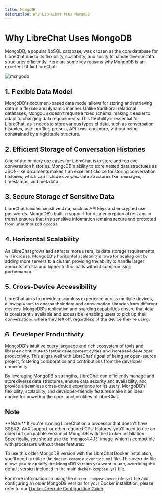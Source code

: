 ```yaml
---
title: MongoDB
description: Why LibreChat Uses MongoDB
---
```




# Why LibreChat Uses MongoDB

MongoDB, a popular NoSQL database, was chosen as the core database for LibreChat due to its flexibility, scalability, and ability to handle diverse data structures efficiently. Here are some key reasons why MongoDB is an excellent fit for LibreChat:

<div style={{padding: "20px", display: "flex", justifyContent: "center", alignItems: "center", flexDirection: "column"}}>
    <Image src="https://github.com/danny-avila/LibreChat/assets/32828263/84d4a608-1f73-41c9-a026-7772a74d205b" alt="mongodb" style={{borderRadius: "10px"}} />
</div>

## 1. Flexible Data Model
MongoDB's document-based data model allows for storing and retrieving data in a flexible and dynamic manner. Unlike traditional relational databases, MongoDB doesn't require a fixed schema, making it easier to adapt to changing data requirements. This flexibility is essential for LibreChat, as it needs to store various types of data, such as conversation histories, user profiles, presets, API keys, and more, without being constrained by a rigid table structure.

## 2. Efficient Storage of Conversation Histories
One of the primary use cases for LibreChat is to store and retrieve conversation histories. MongoDB's ability to store nested data structures as JSON-like documents makes it an excellent choice for storing conversation histories, which can include complex data structures like messages, timestamps, and metadata.

## 3. Secure Storage of Sensitive Data
LibreChat handles sensitive data, such as API keys and encrypted user passwords. MongoDB's built-in support for data encryption at rest and in transit ensures that this sensitive information remains secure and protected from unauthorized access.

## 4. Horizontal Scalability
As LibreChat grows and attracts more users, its data storage requirements will increase. MongoDB's horizontal scalability allows for scaling out by adding more servers to a cluster, providing the ability to handle larger amounts of data and higher traffic loads without compromising performance.

## 5. Cross-Device Accessibility
LibreChat aims to provide a seamless experience across multiple devices, allowing users to access their data and conversation histories from different devices. MongoDB's replication and sharding capabilities ensure that data is consistently available and accessible, enabling users to pick up their conversations where they left off, regardless of the device they're using.

## 6. Developer Productivity
MongoDB's intuitive query language and rich ecosystem of tools and libraries contribute to faster development cycles and increased developer productivity. This aligns well with LibreChat's goal of being an open-source project, fostering collaboration and contributions from the developer community.

By leveraging MongoDB's strengths, LibreChat can efficiently manage and store diverse data structures, ensure data security and availability, and provide a seamless cross-device experience for its users. MongoDB's flexibility, scalability, and developer-friendly features make it an ideal choice for powering the core functionalities of LibreChat.


## Note

<Callout type="warning" title="CPU compatibility">
**Note:** If you're running LibreChat on a processor that doesn't have SSE4.2, AVX support, or other required CPU features, you'll need to use an older but compatible version of MongoDB with the Docker installation. Specifically, you should use the `mongo:4.4.18` image, which is compatible with processors without these features.

To use this older MongoDB version with the LibreChat Docker installation, you'll need to utilize the `docker-compose.override.yml` file. This override file allows you to specify the MongoDB version you want to use, overriding the default version included in the main `docker-compose.yml` file.

For more information on using the `docker-compose.override.yml` file and configuring an older MongoDB version for your Docker installation, please refer to our [Docker Override Configuration Guide](/docs/configuration/docker_override).
</Callout>